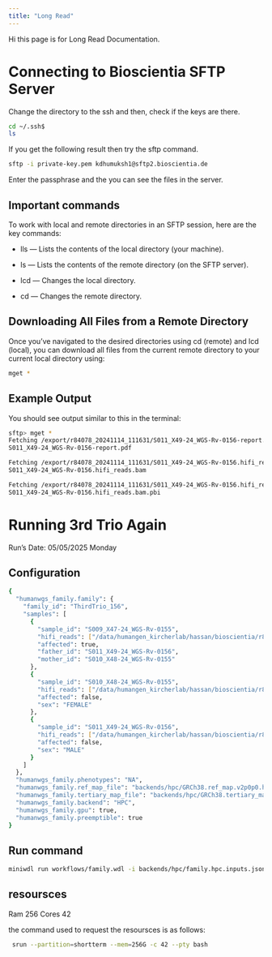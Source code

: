 ---
title: "Long Read"
---

Hi this page is for Long Read Documentation.

# Connecting to Bioscientia SFTP Server

Change the directory to the ssh and then, check if the keys are there.

```bash
cd ~/.ssh$
ls
```

If you get the following result then try the sftp command.

```bash
sftp -i private-key.pem kdhumuksh1@sftp2.bioscientia.de
```

Enter the passphrase and the you can see the files in the server.

## Important commands
To work with local and remote directories in an SFTP session, here are the key commands:

- lls — Lists the contents of the local directory (your machine).

- ls — Lists the contents of the remote directory (on the SFTP server).

- lcd <path> — Changes the local directory.

- cd <path> — Changes the remote directory.


## Downloading All Files from a Remote Directory
Once you've navigated to the desired directories using cd (remote) and lcd (local), you can download all files from the current remote directory to your current local directory using:
``` bash
mget *
```

## Example Output
You should see output similar to this in the terminal:

```bash
sftp> mget *
Fetching /export/r84078_20241114_111631/S011_X49-24_WGS-Rv-0156-report.pdf to S011_X49-24_WGS-Rv-0156-report.pdf
S011_X49-24_WGS-Rv-0156-report.pdf                                                                                        100% 3917KB  14.5MB/s   00:00

Fetching /export/r84078_20241114_111631/S011_X49-24_WGS-Rv-0156.hifi_reads.bam to S011_X49-24_WGS-Rv-0156.hifi_reads.bam
S011_X49-24_WGS-Rv-0156.hifi_reads.bam                                                                                    100%   34GB  55.6MB/s   10:25

Fetching /export/r84078_20241114_111631/S011_X49-24_WGS-Rv-0156.hifi_reads.bam.pbi to S011_X49-24_WGS-Rv-0156.hifi_reads.bam.pbi
S011_X49-24_WGS-Rv-0156.hifi_reads.bam.pbi                                                                                100%   79MB  44.1MB/s   00:01

```

# Running 3rd Trio Again
Run's Date: 05/05/2025 Monday

## Configuration
```bash
{
  "humanwgs_family.family": {
    "family_id": "ThirdTrio_156",
    "samples": [
      {
        "sample_id": "S009_X47-24_WGS-Rv-0155",
        "hifi_reads": ["/data/humangen_kircherlab/hassan/bioscientia/r84149R1_20241107_141501/S009_X47-24_WGS-Rv-0155.hifi_reads.bam"],
        "affected": true,
        "father_id": "S011_X49-24_WGS-Rv-0156",
        "mother_id": "S010_X48-24_WGS-Rv-0155"
      },
      {
        "sample_id": "S010_X48-24_WGS-Rv-0155",
        "hifi_reads": ["/data/humangen_kircherlab/hassan/bioscientia/r84149R1_20241107_141501/S010_X48-24_WGS-Rv-0155.hifi_reads.bam"],
        "affected": false,
        "sex": "FEMALE"
      },
      {
        "sample_id": "S011_X49-24_WGS-Rv-0156",
        "hifi_reads": ["/data/humangen_kircherlab/hassan/bioscientia/r84078_20241114_111631/S011_X49-24_WGS-Rv-0156.hifi_reads.bam"],
        "affected": false,
        "sex": "MALE"
      }
    ]
  },
  "humanwgs_family.phenotypes": "NA",
  "humanwgs_family.ref_map_file": "backends/hpc/GRCh38.ref_map.v2p0p0.hpc.tsv",
  "humanwgs_family.tertiary_map_file": "backends/hpc/GRCh38.tertiary_map.v2p0p0.hpc.tsv",
  "humanwgs_family.backend": "HPC",
  "humanwgs_family.gpu": true,
  "humanwgs_family.preemptible": true
}

```

## Run command
```bash
miniwdl run workflows/family.wdl -i backends/hpc/family.hpc.inputs.json --verbose
```

## resoursces
Ram 256 
Cores 42

the command used to request the resoursces is as follows:
```bash
 srun --partition=shortterm --mem=256G -c 42 --pty bash
```



